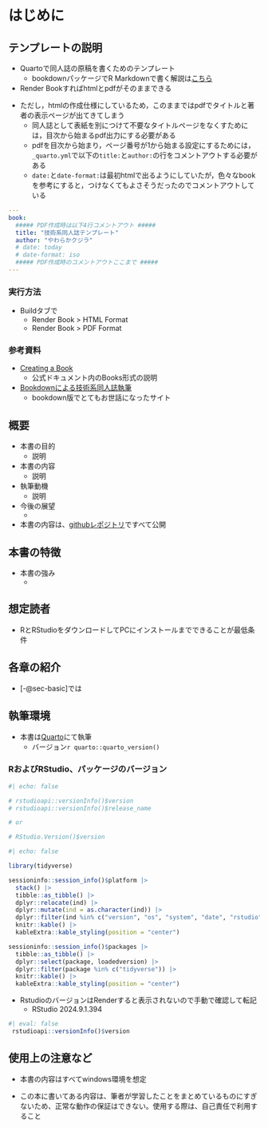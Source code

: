 # はじめに

## テンプレートの説明

* Quartoで同人誌の原稿を書くためのテンプレート
  + bookdownパッケージでR Markdownで書く解説は[こちら](https://izunyan.github.io/dojinshi-template-rmd/)
* Render Bookすればhtmlとpdfがそのままできる


::: {.callout-note}
* ただし，htmlの作成仕様にしているため，このままではpdfでタイトルと著者の表示ページが出てきてしまう
    - 同人誌として表紙を別につけて不要なタイトルページをなくすためには，目次から始まるpdf出力にする必要がある
    - pdfを目次から始まり，ページ番号が1から始まる設定にするためには，`_quarto.yml`で以下の`title:`と`author:`の行をコメントアウトする必要がある
    - `date:`と`date-format:`は最初htmlで出るようにしていたが，色々なbookを参考にすると，つけなくてもよさそうだったのでコメントアウトしている

``` yaml
---
book:
  ##### PDF作成時は以下4行コメントアウト ##### 
  title: "技術系同人誌テンプレート"
  author: "やわらかクジラ"
  # date: today
  # date-format: iso
  ##### PDF作成時のコメントアウトここまで #####
---
```
:::  
  

### 実行方法

* Buildタブで
  + Render Book > HTML Format
  + Render Book > PDF Format

### 参考資料

- [Creating a Book](https://quarto.org/docs/books/)
     - 公式ドキュメント内のBooks形式の説明

- [Bookdownによる技術系同人誌執筆](https://teastat.blogspot.com/2019/01/bookdown.html)
     - bookdown版でとてもお世話になったサイト





<!-- 以下，同人誌の構成案 -->

## 概要
* 本書の目的
  + 説明

* 本書の内容
  + 説明

* 執筆動機
  + 説明

* 今後の展望
  + 

* 本書の内容は、[githubレポジトリ](url)ですべて公開

## 本書の特徴

* 本書の強み
  + 

## 想定読者

* RとRStudioをダウンロードしてPCにインストールまでできることが最低条件

## 各章の紹介

* [-@sec-basic]では

## 執筆環境

- 本書は[Quarto](https://quarto.org/)にて執筆
  - バージョン`r quarto::quarto_version()`

### RおよびRStudio、パッケージのバージョン

```r
#| echo: false

# rstudioapi::versionInfo()$version
# rstudioapi::versionInfo()$release_name

# or

# RStudio.Version()$version

```


```r
#| echo: false

library(tidyverse)

sessioninfo::session_info()$platform |> 
  stack() |>
  tibble::as_tibble() |>
  dplyr::relocate(ind) |>
  dplyr::mutate(ind = as.character(ind)) |>
  dplyr::filter(ind %in% c("version", "os", "system", "date", "rstudio")) |>
  knitr::kable() |>
  kableExtra::kable_styling(position = "center")

sessioninfo::session_info()$packages |> 
  tibble::as_tibble() |> 
  dplyr::select(package, loadedversion) |> 
  dplyr::filter(package %in% c("tidyverse")) |>
  knitr::kable() |>
  kableExtra::kable_styling(position = "center")
```


* RstudioのバージョンはRenderすると表示されないので手動で確認して転記
  + RStudio 2024.9.1.394

```r
#| eval: false 
 rstudioapi::versionInfo()$version
```




## 使用上の注意など

* 本書の内容はすべてwindows環境を想定

* この本に書いてある内容は、筆者が学習したことをまとめているものにすぎないため、正常な動作の保証はできない。使用する際は、自己責任で利用すること